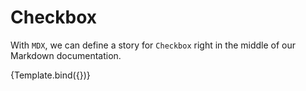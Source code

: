 

<Meta title="Components/Button" component={Button} />

# Checkbox

With `MDX`, we can define a story for `Checkbox` right in the middle of our
Markdown documentation.


<Canvas>
<Story 
  name="positive"
  args={{
    status: 'Positive',
    label: 'Positive'
}}>
  {Template.bind({})}
</Story>
</Canvas>

